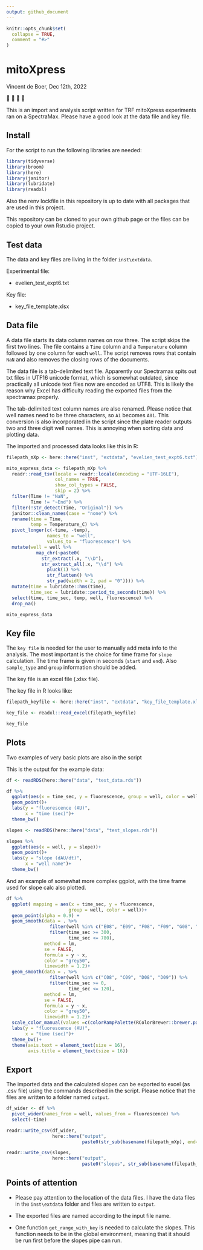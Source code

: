 ```yaml
---
output: github_document
---
```


<!-- README.md is generated from README.Rmd. Please edit that file -->

```r
knitr::opts_chunk$set(
  collapse = TRUE,
  comment = "#>"
)
```

# mitoXpress

<!-- badges: start -->
<!-- badges: end -->

Vincent de Boer, Dec 12th, 2022

🎅 
🔬
🤖
🥼

This is an import and analysis script written for TRF mitoXpress experiments ran on a SpectraMax. Please have a good look at the data file and key file. 

## Install

For the script to run the following libraries are needed:

```r
library(tidyverse)
library(broom)
library(here)
library(janitor)
library(lubridate)
library(readxl)

```

Also the renv lockfile in this repository is up to date with all packages that are used in this project.

This repository can be cloned to your own github page or the files can be copied to your own Rstudio project.

## Test data

The data and key files are living in the folder `inst\extdata`.

Experimental file:

*   evelien_test_expt6.txt


Key file:

*   key_file_template.xlsx


## Data file

A data file starts its data column names on row three. The script skips the first two lines. The file contains a `Time` column and a `Temperature` column followed by one column for each `well`. The script removes rows that contain `NaN` and also removes the closing rows of the documents.

The data file is a tab-delimited text file. Apparently our Spectramax spits out txt files in UTF16 unicode format, which is somewhat outdated, since practically all unicode text files now are encoded as UTF8. This is likely the reason why Excel has difficulty reading the exported files from the spectramax properly.

The tab-delimited text column names are also renamed. Please notice that well names need to be three characters, so `A1` becomes `A01`. This conversion is also incorporated in the script since the plate reader outputs two and three digit well names. This is annoying when sorting data and plotting data.

The imported and processed data looks like this in R:

```r

filepath_mXp <- here::here("inst", "extdata", "evelien_test_expt6.txt")

mito_express_data <- filepath_mXp %>%
  readr::read_tsv(locale = readr::locale(encoding = "UTF-16LE"),
                  col_names = TRUE,
                  show_col_types = FALSE,
                  skip = 2) %>%
  filter(Time != "NaN",
         Time != "~End") %>%
  filter(!str_detect(Time, "Original")) %>%
  janitor::clean_names(case = "none") %>%
  rename(time = Time,
         temp = Temperature_C) %>%
  pivot_longer(c(-time, -temp),
               names_to = "well",
               values_to = "fluorescence") %>%
  mutate(well = well %>%
           map_chr(~paste0(
             str_extract(.x, "\\D"),
             str_extract_all(.x, "\\d") %>%
               pluck(1) %>%
               str_flatten() %>%
               str_pad(width = 2, pad = "0")))) %>%
  mutate(time = lubridate::hms(time),
         time_sec = lubridate::period_to_seconds(time)) %>%
  select(time, time_sec, temp, well, fluorescence) %>%
  drop_na()

```

```r
mito_express_data
```


## Key file

The `key file` is needed for the user to manually add meta info to the analysis. The most important is the choice for time frame for `slope` calculation. The time frame is given in seconds (`start` and `end`). Also `sample_type` and `group` information should be added. 

The key file is an excel file (.xlsx file).

The key file in R looks like:

```r

filepath_keyfile <- here::here("inst", "extdata", "key_file_template.xlsx")

key_file <- readxl::read_excel(filepath_keyfile)
```

```r
key_file
```


## Plots

Two examples of very basic plots are also in the script

This is the output for the example data:

```r
df <- readRDS(here::here("data", "test_data.rds"))

df %>%
  ggplot(aes(x = time_sec, y = fluorescence, group = well, color = well))+
  geom_point()+
  labs(y = "fluorescence (AU)",
       x = "time (sec)")+
  theme_bw()

```

```r
slopes <- readRDS(here::here("data", "test_slopes.rds"))

slopes %>%
  ggplot(aes(x = well, y = slope))+
  geom_point()+
  labs(y = "slope (dAU/dt)",
       x = "well name")+
  theme_bw()
```

And an example of somewhat more complex ggplot, with the time frame used for slope calc also plotted.

```r
df %>%
  ggplot( mapping = aes(x = time_sec, y = fluorescence,
                       group = well, color = well))+
  geom_point(alpha = 0.9) +
  geom_smooth(data = . %>% 
                filter(well %in% c("E08", "E09", "F08", "F09", "G08", "G09")) %>% 
                filter(time_sec >= 300,
                       time_sec <= 780),
              method = lm, 
              se = FALSE,
              formula = y ~ x,
              color = "grey50",
              linewidth = 1.2)+
  geom_smooth(data = . %>% 
                filter(well %in% c("C08", "C09", "D08", "D09")) %>% 
                filter(time_sec >= 0,
                       time_sec <= 120),
              method = lm, 
              se = FALSE,
              formula = y ~ x,
              color = "grey50",
              linewidth = 1.2)+
  scale_color_manual(values =c(colorRampPalette(RColorBrewer::brewer.pal(8, "Set2"))(10)))+
  labs(y = "fluorescence (AU)",
       x = "time (sec)")+
  theme_bw()+
  theme(axis.text = element_text(size = 16),
        axis.title = element_text(size = 16))
```


## Export

The imported data and the calculated slopes can be exported to excel (as .csv file) using the commands described in the script. Please notice that the files are written to a folder named `output`.

```r
df_wider <- df %>%
  pivot_wider(names_from = well, values_from = fluorescence) %>%
  select(-time)

readr::write_csv(df_wider,
                 here::here("output",
                            paste0(str_sub(basename(filepath_mXp), end=-5), ".csv")))

readr::write_csv(slopes,
                 here::here("output",
                            paste0("slopes", str_sub(basename(filepath_mXp), end=-5), ".csv")))
```


## Points of attention

*   Please pay attention to the location of the data files. I have the data files in the `inst\extdata` folder and files are written to `output`.

*   The exported files are named according to the input file name.

*   One function `get_range_with_key` is needed to calculate the slopes. This function needs to be in the global environment, meaning that it should be run first before the slopes pipe can run.

